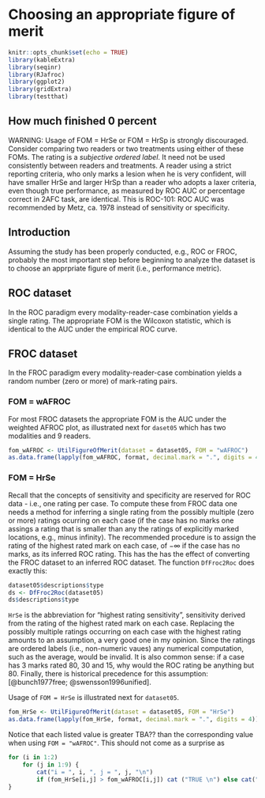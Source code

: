 # Choosing an appropriate figure of merit {-}



```r
knitr::opts_chunk$set(echo = TRUE)
library(kableExtra)
library(seqinr)
library(RJafroc)
library(ggplot2)
library(gridExtra)
library(testthat)
```


## How much finished 0 percent {#choice-of-fom-hmf}

WARNING: Usage of FOM = HrSe or FOM = HrSp is strongly discouraged. Consider comparing two readers or two treatments using either of these FOMs. The rating is a *subjective ordered label*. It need not be used consistently between readers and treatments. A reader using a strict reporting criteria, who only marks a lesion when he is very confident, will have smaller HrSe and larger HrSp than a reader who adopts a laxer criteria, even though true performance, as measured by ROC AUC or percentage correct in 2AFC task, are identical. This is ROC-101: ROC AUC was recommended by Metz, ca. 1978 instead of sensitivity or specificity. 


## Introduction  {#choice-of-fom-introduction}

Assuming the study has been properly conducted, e.g., ROC or FROC, probably the most important step before beginning to analyze the dataset is to choose an apprpriate figure of merit (i.e., performance metric). 


## ROC dataset  {#choice-of-fom-roc}

In the ROC paradigm every modality-reader-case combination yields a single rating. The appropriate FOM is the Wilcoxon statistic, which is identical to the AUC under the empirical ROC curve.  


## FROC dataset  {#choice-of-fom-froc}

In the FROC paradigm every modality-reader-case combination yields a random number (zero or more) of mark-rating pairs. 

### FOM = wAFROC {#choice-of-fom-froc-wafroc}

For most FROC datasets the appropriate FOM is the AUC under the weighted AFROC plot, as illustrated next for `daset05` which has two modalities and 9 readers.  


```r
fom_wAFROC <- UtilFigureOfMerit(dataset = dataset05, FOM = "wAFROC")
as.data.frame(lapply(fom_wAFROC, format, decimal.mark = ".", digits = 4))
```

### FOM = HrSe {#choice-of-fom-froc-hrse}

Recall that the concepts of sensitivity and specificity are reserved for ROC data - i.e., one rating per case. To compute these from FROC data one needs a method for inferring a single rating from the possibly multiple (zero or more) ratings ocurring on each case (if the case has no marks one assings a rating that is smaller than any the ratings of explicitly marked locations, e.g., minus infinity). The recommended procedure is to assign the rating of the highest rated mark on each case, of $-\infty$ if the case has no marks, as its inferred ROC rating. This has the has the effect of converting the FROC dataset to an inferred ROC dataset. The function `DfFroc2Roc` does exactly this:

```r
dataset05$descriptions$type
ds <- DfFroc2Roc(dataset05)
ds$descriptions$type
```

`HrSe` is the abbreviation for "highest rating sensitivity",  sensitivity derived from the rating of the highest rated mark on each case. Replacing the possibly multiple ratings occurring on each case with the highest rating amounts to an assumption,  a very good one in my opinion. Since the ratings are ordered labels (i.e., non-numeric vaues) any numerical computation, such as the average, would be invalid. It is also common sense: if a case has 3 marks rated 80, 30 and 15, why would the ROC rating be anything but 80. Finally, there is historical precedence for this assumption:  [@bunch1977free; @swensson1996unified]. 



Usage of `FOM = HrSe` is illustrated next for `dataset05`.  


```r
fom_HrSe <- UtilFigureOfMerit(dataset = dataset05, FOM = "HrSe")
as.data.frame(lapply(fom_HrSe, format, decimal.mark = ".", digits = 4))
```

Notice that each listed value is greater TBA?? than the corresponding value when using `FOM = "wAFROC"`. This should not come as a surprise as 

```r
for (i in 1:2)
    for (j in 1:9) {
        cat("i = ", i, ", j = ", j, "\n")
        if (fom_HrSe[i,j] > fom_wAFROC[i,j]) cat ("TRUE \n") else cat("FALSE \n") 
}
```